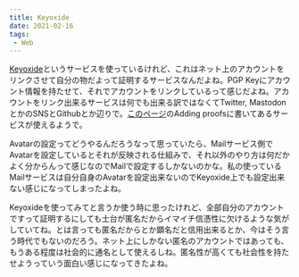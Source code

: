 ```yaml
---
title: Keyoxide
date: 2021-02-16
tags:
 - Web
---
```

[Keyoxide](https://keyoxide.org)というサービスを使っているけれど、これはネット上のアカウントをリンクさせて自分の物だよって証明するサービスなんだよね。PGP Keyにアカウント情報を持たせて、それでアカウントをリンクしているって感じだよね。アカウントをリンク出来るサービスは何でも出来る訳ではなくてTwitter, MastodonとかのSNSとGithubとか辺りで。[このページ](https://keyoxide.org/guides)のAdding proofsに書いてあるサービスが使えるようで。

Avatarの設定ってどうやるんだろうなって思っていたら、Mailサービス側でAvatarを設定しているとそれが反映される仕組みで、それ以外のやり方は何だかよく分からんって感じなのでMailで設定するしかないのかな。私の使っているMailサービスは自分自身のAvatarを設定出来ないのでKeyoxide上でも設定出来ない感じになってしまったよね。

Keyoxideを使ってみてと言うか使う時に思ったけれど、全部自分のアカウントですって証明するにしても土台が匿名だからイマイチ信憑性に欠けるような気がしていてね。とは言っても匿名だからとか顕名だと信用出来るとか、今はそう言う時代でもないのだろう。ネット上にしかない匿名のアカウントではあっても、もうある程度は社会的に通名として使えるしね。匿名性が高くても社会性を持たせようっていう面白い感じになってきたよね。